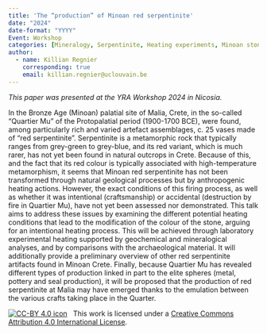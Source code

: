 ```yaml
---
title: 'The “production” of Minoan red serpentinite'
date: "2024"
date-format: "YYYY"
Event: Workshop
categories: [Mineralogy, Serpentinite, Heating experiments, Minoan stone vessels]
author: 
  - name: Killian Regnier
    corresponding: true
    email: killian.regnier@uclouvain.be
---
```


*This paper was presented at the YRA Workshop 2024 in Nicosia.*

In the Bronze Age (Minoan) palatial site of Malia, Crete, in the so-called "Quartier Mu" of the Protopalatial period (1900-1700 BCE), were found, among particularly rich and varied artefact assemblages, c. 25 vases made of "red serpentinite". Serpentinite is a metamorphic rock that typically ranges from grey-green to grey-blue, and its red variant, which is much rarer, has not yet been found in natural outcrops in Crete. Because of this, and the fact that its red colour is typically associated with high-temperature metamorphism, it seems that Minoan red serpentinite has not been transformed through natural geological processes but by anthropogenic heating actions. 
However, the exact conditions of this firing process, as well as whether it was intentional (craftsmanship) or accidental (destruction by fire in Quartier Mu), have not yet been assessed nor demonstrated. This talk aims to address these issues by examining the different potential heating conditions that lead to the modification of the colour of the stone, arguing for an intentional heating process. This will be achieved through laboratory experimental heating supported by geochemical and mineralogical analyses, and by comparisons with the archaeological material. It will additionally provide a preliminary overview of other red serpentinite artifacts found in Minoan Crete. Finally, because Quartier Mu has revealed different types of production linked in part to the elite spheres (metal, pottery and seal production), it will be proposed that the production of red serpentinite at Malia may have emerged thanks to the emulation between the various crafts taking place in the Quarter.

[![CC-BY 4.0 icon](https://i.creativecommons.org/l/by/4.0/88x31.png)](http://creativecommons.org/licenses/by/4.0/)&nbsp;&nbsp; This work is licensed under a [Creative Commons Attribution 4.0 International License](https://creativecommons.org/licenses/by/4.0/). 
